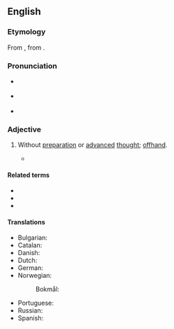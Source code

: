 ==English==
{{wikipedia}}

===Etymology===
From {{etyl|LL.|en}} {{m|la|extemporāneus}}, from {{etyl|la|en}} {{m|la|ex tempore||impromptu}}.

===Pronunciation===
* {{a|Canada}} {{IPA|en|/əksˌtɛmpɚˈeɪni.əs/}}
* {{a|UK}} {{IPA|en|/ɛksˌtɛm.pɜː(ɹ)ˈeɪn.i.əs/}}
* {{rhymes|en|eɪniəs}}

===Adjective===
{{en-adj}}

# Without [[preparation]] or [[advanced]] [[thought]]; [[offhand]].
#: {{syn|en|off-the-cuff|extemporal|q2=archaic|improvised|Thesaurus:impromptu}}
#* {{quote-av|en|network=CNN|role={{w|Jake Tapper}}|title=The Lead with Jake Tapper|date=March 1, 2017|url=http://edition.cnn.com/TRANSCRIPTS/1703/01/cg.01.html|passage=The lovely words of a prepared speech, however, cannot erase '''extemporaneous''' words and deeds, thousands of them, that have run contrary to those aspirations.}}

====Related terms====
* {{l|en|extemporanea}}
* {{l|en|extemporaneousness}}
* {{l|en|extemporize}}

====Translations====
{{trans-top|without preparation}}
* Bulgarian: {{t+|bg|импровизиран|sc=Cyrl}}
* Catalan: {{t|ca|extemporani}}
* Danish: {{t|da|improviseret}}
* Dutch: {{t+|nl|onvoorbereid}}
* German: {{t|de|unvorbereitet}}
* Norwegian:
*: Bokmål: {{t|nb|uforberedt}}
{{trans-mid}}
* Portuguese: {{t+|pt|extemporâneo}}
* Russian: {{t+|ru|импровизированный|sc=Cyrl}}
* Spanish: {{t+|es|extemporáneo}}
{{trans-bottom}}